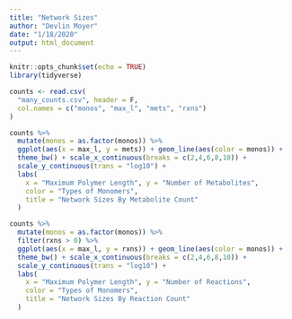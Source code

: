 ```yaml
---
title: "Network Sizes"
author: "Devlin Moyer"
date: "1/18/2020"
output: html_document
---
```


```r
knitr::opts_chunk$set(echo = TRUE)
library(tidyverse)
```

```r
counts <- read.csv(
  "many_counts.csv", header = F,
  col.names = c("monos", "max_l", "mets", "rxns")
)

counts %>%
  mutate(monos = as.factor(monos)) %>%
  ggplot(aes(x = max_l, y = mets)) + geom_line(aes(color = monos)) + 
  theme_bw() + scale_x_continuous(breaks = c(2,4,6,8,10)) +
  scale_y_continuous(trans = "log10") +
  labs(
    x = "Maximum Polymer Length", y = "Number of Metabolites", 
    color = "Types of Monomers", 
    title = "Network Sizes By Metabolite Count"
  )

counts %>%
  mutate(monos = as.factor(monos)) %>%
  filter(rxns > 0) %>%
  ggplot(aes(x = max_l, y = rxns)) + geom_line(aes(color = monos)) + 
  theme_bw() + scale_x_continuous(breaks = c(2,4,6,8,10)) +
  scale_y_continuous(trans = "log10") +
  labs(
    x = "Maximum Polymer Length", y = "Number of Reactions", 
    color = "Types of Monomers", 
    title = "Network Sizes By Reaction Count"
  )
```

